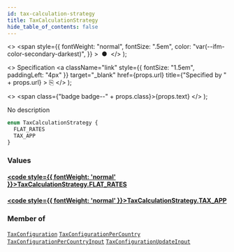```yaml
---
id: tax-calculation-strategy
title: TaxCalculationStrategy
hide_table_of_contents: false
---
```


  <>
    <span
      style={{
        fontWeight: "normal",
        fontSize: ".5em",
        color: "var(--ifm-color-secondary-darkest)",
      }}
    >
      &nbsp;●&nbsp;
    </span>
  </>
);

  <>
    Specification
    <a
      className="link"
      style={{ fontSize: "1.5em", paddingLeft: "4px" }}
      target="\_blank"
      href={props.url}
      title={"Specified by " + props.url}
    >
      ⎘
    </a>
  </>
);

  <>
    <span class={"badge badge--" + props.class}>{props.text}</span>
  </>
);

No description

```graphql
enum TaxCalculationStrategy {
  FLAT_RATES
  TAX_APP
}
```

### Values

#### [<code style={{ fontWeight: 'normal' }}>TaxCalculationStrategy.<b>FLAT_RATES</b></code>](#)

>

#### [<code style={{ fontWeight: 'normal' }}>TaxCalculationStrategy.<b>TAX_APP</b></code>](#)

>

### Member of

[`TaxConfiguration`](../../../developer/api-reference/objects/tax-configuration) <Badge class="secondary" text="object"/><Bullet />[`TaxConfigurationPerCountry`](../../../developer/api-reference/objects/tax-configuration-per-country) <Badge class="secondary" text="object"/><Bullet />[`TaxConfigurationPerCountryInput`](../../../developer/api-reference/inputs/tax-configuration-per-country-input) <Badge class="secondary" text="input"/><Bullet />[`TaxConfigurationUpdateInput`](../../../developer/api-reference/inputs/tax-configuration-update-input) <Badge class="secondary" text="input"/>
